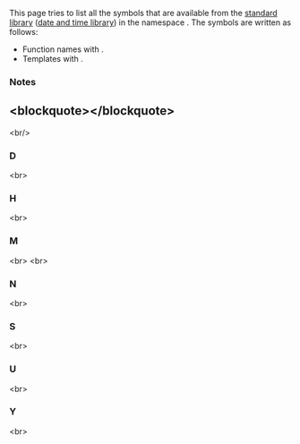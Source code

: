 {{title|std::literals::chrono_literals Symbol Index}}
{{cpp/symbol index/literals/navbar}}


This page tries to list all the symbols that are available from the [[cpp/standard library|standard library]] ([[cpp/chrono|date and time library]]) in the namespace {{c|std::literals::chrono_literals}}. The symbols are written as follows:
*Function names with {{tt|()}}.
*Templates with {{tt|&lt;&gt;}}.

===Notes===
{{cpp/chrono/chrono literals namespace|plural=yes}}

==&lt;blockquote&gt;{{tt|[[#D|D]] [[#H|H]] [[#M|M]] [[#N|N]] [[#S|S]] [[#U|U]] [[#Y|Y]] }}&lt;/blockquote&gt;==
&lt;br/&gt;

===D===
{{ltt|cpp/chrono/operator""d|d}} {{mark since c++20}}&lt;br&gt;

===H===
{{ltt|cpp/chrono/operator""h|h}} {{mark since c++14}}&lt;br&gt;

===M===
{{ltt|cpp/chrono/operator""min|min}} {{mark since c++14}}&lt;br&gt;
{{ltt|cpp/chrono/operator""ms|ms}} {{mark since c++14}}&lt;br&gt;

===N===
{{ltt|cpp/chrono/operator""ns|ns}} {{mark since c++14}}&lt;br&gt;

===S===
{{ltt|cpp/chrono/operator""s|s}} {{mark since c++14}}&lt;br&gt;

===U===
{{ltt|cpp/chrono/operator""us|us}} {{mark since c++14}}&lt;br&gt;

===Y===
{{ltt|cpp/chrono/operator""y|y}} {{mark since c++20}}&lt;br&gt;

{{langlinks|de|es|ja|ru|zh}}